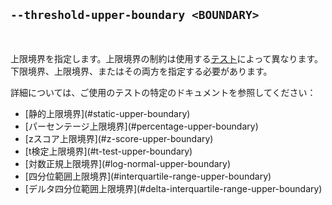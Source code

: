 ## `--threshold-upper-boundary <BOUNDARY>`

<br />

上限境界を指定します。上限境界の制約は使用する[テスト][tests]によって異なります。下限境界、上限境界、またはその両方を指定する必要があります。

詳細については、ご使用のテストの特定のドキュメントを参照してください：

<ul>
  <li>[静的上限境界](#static-upper-boundary)</li>
  <li>[パーセンテージ上限境界](#percentage-upper-boundary)</li>
  <li>[zスコア上限境界](#z-score-upper-boundary)</li>
  <li>[t検定上限境界](#t-test-upper-boundary)</li>
  <li>[対数正規上限境界](#log-normal-upper-boundary)</li>
  <li>[四分位範囲上限境界](#interquartile-range-upper-boundary)</li>
  <li>[デルタ四分位範囲上限境界](#delta-interquartile-range-upper-boundary)</li>
</ul>

[tests]: #--threshold-test-test